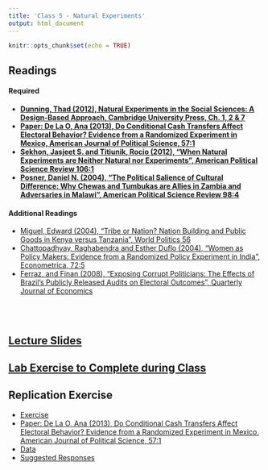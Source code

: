 ```yaml
---
title: 'Class 5 - Natural Experiments'
output: html_document
---
```


```r
knitr::opts_chunk$set(echo = TRUE)
```

## Readings
#### Required
- **[Dunning, Thad (2012), Natural Experiments in the Social Sciences: A Design-Based Approach, Cambridge University Press, Ch. 1, 2 & 7](Classes/Class_5/Readings/Dunning Ch1,2,7.pdf)**
- **[Paper: De La O, Ana (2013), Do Conditional Cash Transfers Affect Electoral Behavior? Evidence from a Randomized Experiment in Mexico, American Journal of Political Science, 57:1](Classes/Class_5/Replication/DeLaO_AJPS2013.pdf)**
- **[Sekhon, Jasjeet S. and Titiunik, Rocio (2012), "When Natural Experiments are Neither Natural nor Experiments", American Political Science Review 106:1](Classes/Class_5/Readings/Sekhon and Titiunik 2012.pdf)**
- **[Posner, Daniel N. (2004), "The Political Salience of Cultural Difference: Why Chewas and Tumbukas are Allies in Zambia and Adversaries in Malawi", American Political Science Review 98:4](Classes/Class_5/Readings/Posner_2004.pdf)**

#### Additional Readings
- [Miguel, Edward (2004), "Tribe or Nation? Nation Building and Public Goods in Kenya versus Tanzania", World Politics 56](Classes/Class_5/Readings/Miguel_2004.pdf)
- [Chattopadhyay, Raghabendra and Esther Duflo (2004), "Women as Policy Makers: Evidence from a Randomized Policy Experiment in India", Econometrica, 72:5](Classes/Class_5/Readings/Chattopadhyay_2004.pdf)
- [Ferraz, and Finan (2008), "Exposing Corrupt Politicians: The Effects of Brazil's Publicly Released Audits on Electoral Outcomes", Quarterly Journal of Economics](Classes/Class_5/Readings/Ferraz_Finan.pdf)


<br> </br>

## [Lecture Slides](Classes/Class_5/Slides_Class5_v6.pdf)

## [Lab Exercise to Complete during Class](Classes/Class_5/Lab_Exercise/Exercise_Natural_Exp_v2.pdf)

## Replication Exercise
 - [Exercise](Classes/Class_5/Replication/Replication_Exercise_3_v2.pdf)
 - [Paper: De La O, Ana (2013), Do Conditional Cash Transfers Affect Electoral Behavior? Evidence from a Randomized Experiment in Mexico, American Journal of Political Science, 57:1](Classes/Class_5/Replication/DeLaO_AJPS2013.pdf)
 - [Data](Classes/Class_5/Replication/DeLaO.csv)  
 - [Suggested Responses](Classes/Class_5/Replication/Replication_Exercise_3_v1_Suggested_Responses.pdf)


